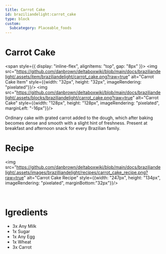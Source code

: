```yaml
---
title: Carrot Cake
id: braziliandelight:carrot_cake
type: block
custom:
  Subcategory: Placeable_foods
---
```


# Carrot Cake

<span style={{ display: "inline-flex", alignItems: "top", gap: "8px" }}>
  <img src="https://github.com/danbrown/deltaboxwiki/blob/main/docs/braziliandelight/.assets/item/braziliandelight/carrot_cake.png?raw=true"
         alt="Carrot Cake Item" style={{width: "32px", height: "32px", imageRendering: "pixelated"}}/>
  <img src="https://github.com/danbrown/deltaboxwiki/blob/main/docs/braziliandelight/.assets/blocks/braziliandelight/carrot_cake.png?raw=true"
         alt="Carrot Cake" style={{width: "128px", height: "128px", imageRendering: "pixelated", marginLeft: "-16px"}}/>
</span>

Ordinary cake with grated carrot added to the dough, which after baking becomes dense and smooth with a slight hint of freshness.
Present at breakfast and afternoon snack for every Brazilian family.

# Recipe

<img src="https://github.com/danbrown/deltaboxwiki/blob/main/docs/braziliandelight/.assets/images/brazilliandelight/recipes/carrot_cake_recipe.png?raw=true" alt="Carrot Cake Recipe" style={{width: "247px", height: "134px", imageRendering: "pixelated", marginBottom:"32px"}}/>

<br/>

# Igredients

- 3x Any Milk
- 1x Sugar
- 1x Any Egg
- 1x Wheat
- 3x Carrot